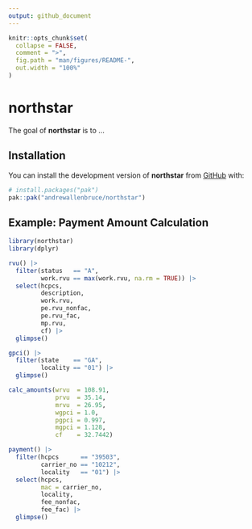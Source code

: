 ```yaml
---
output: github_document
---
```


<!-- README.md is generated from README.Rmd. Please edit that file -->

```r
knitr::opts_chunk$set(
  collapse = FALSE,
  comment = ">",
  fig.path = "man/figures/README-",
  out.width = "100%"
)
```

# northstar

<!-- badges: start -->
<!-- badges: end -->

The goal of **northstar** is to ...

## Installation

You can install the development version of **northstar** from [GitHub](https://github.com/) with:

``` r
# install.packages("pak")
pak::pak("andrewallenbruce/northstar")
```

## Example: Payment Amount Calculation

```r
library(northstar)
library(dplyr)
```


```r
rvu() |> 
  filter(status   == "A",
         work.rvu == max(work.rvu, na.rm = TRUE)) |> 
  select(hcpcs, 
         description,
         work.rvu, 
         pe.rvu_nonfac, 
         pe.rvu_fac, 
         mp.rvu, 
         cf) |>
  glimpse()
```

```r
gpci() |> 
  filter(state    == "GA", 
         locality == "01") |>
  glimpse()
```

```r
calc_amounts(wrvu  = 108.91,
             prvu  = 35.14,
             mrvu  = 26.95,
             wgpci = 1.0,
             pgpci = 0.997,
             mgpci = 1.128,
             cf    = 32.7442)
```

```r
payment() |> 
  filter(hcpcs      == "39503", 
         carrier_no == "10212",
         locality   == "01") |> 
  select(hcpcs,
         mac = carrier_no,
         locality,
         fee_nonfac,
         fee_fac) |> 
  glimpse()
```
